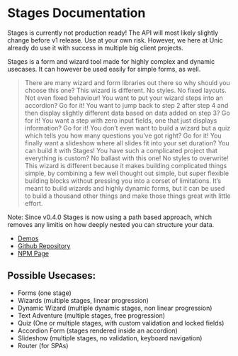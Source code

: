 
# Stages Documentation

<Callout emoji="⚠️">
  Stages is currently not production ready! The API will most likely slightly change before v1 release. Use at your own risk. However, 
  we here at Unic already do use it with success in multiple big client projects.
</Callout>

Stages is a form and wizard tool made for highly complex and dynamic usecases. It can however be used easily for simple 
forms, as well.

> There are many wizard and form libraries out there so why should you choose this one? This wizard is different. 
No styles. No fixed layouts. Not even fixed behaviour! You want to put your wizard steps into an accordion? Go 
for it! You want to jump back to step 2 after step 4 and then display slightly different data based on data added 
on step 3? Go for it! You want a step with zero input fields, one that just displays information? Go for it! You don’t 
even want to build a wizard but a quiz which tells you how many questions you’ve got right? Go for it! You finally want a 
slideshow where all slides fit into your set duration? You can build it with Stages! You have such a complicated project 
that everything is custom? No ballast with this one! No styles to overwrite! This wizard is different because it makes 
building complicated things simple, by combining a few well thought out simple, but super flexible building blocks without 
pressing you into a corset of limitations. It’s meant to build wizards and highly dynamic forms, but it can be used to build 
a thousand other things and make those things great with little effort.

Note: Since v0.4.0 Stages is now using a path based approach, which removes any limitis on how deeply nested you can structure your data.

- [Demos](https://stages-demo.vercel.app/)
- [Github Repository](https://github.com/unic/stages)
- [NPM Page](https://www.npmjs.com/package/react-stages)

## Possible Usecases:

- Forms (one stage)
- Wizards (multiple stages, linear progression)
- Dynamic Wizard (multiple dynamic stages, non linear progression)
- Text Adventure (multiple stages, free progression)
- Quiz (One or multiple stages, with custom validation and locked fields)
- Accordion Form (stages rendered inside an accordion)
- Slideshow (multiple stages, no validation, keyboard navigation)
- Router (for SPAs)